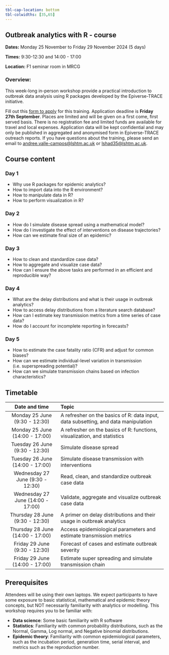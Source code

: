 ```yaml
---
tbl-cap-location: bottom
tbl-colwidths: [35,65]
---
```


## Outbreak analytics with R - course {#pre-summit-training}

**Dates:** Monday 25 November to Friday 29 November 2024 (5 days)

**Times:** 9:30-12:30 and 14:00 - 17:00

**Location:** F1 seminar room in MRCG

### Overview:

This week-long in-person workshop provide a practical introduction to outbreak data analysis using R packages developed by the Epiverse-TRACE initiative.

Fill out this [form to apply](https://forms.office.com/Pages/DesignPageV2.aspx?subpage=design&token=09a01e121b9447dbbec65057eece25af&id=oaKtcild7U6xlPh0V3cUnuJi79dolFdJoZ1qVAcSQu9UMVNUTzdEWk9CNTJMNFZNQlM2UlQ4UDNHVi4u) for this training. Application deadline is **Friday 27th September**. Places are limited and will be given on a first come, first served basis. There is no registration fee and limited funds are available for travel and local expenses. Application data will be kept confidential and may only be published in aggregated and anonymised form in Epiverse-TRACE outreach reports. If you have questions about the training, please send an email to [andree.valle-campos\@lshtm.ac.uk]() or [lshad35\@lshtm.ac.uk]().

## Course content

### Day 1

-   Why use R packages for epidemic analytics?
-   How to import data into the R environment?
-   How to manipulate data in R?
-   How to perform visualization in R?

### Day 2

-   How do I simulate disease spread using a mathematical model?
-   How do I investigate the effect of interventions on disease trajectories?
-   How can we estimate final size of an epidemic?

### Day 3

-   How to clean and standardize case data?
-   How to aggregate and visualize case data?
-   How can I ensure the above tasks are performed in an efficient and reproducible way?

### Day 4

-   What are the delay distributions and what is their usage in outbreak analytics?
-   How to access delay distributions from a literature search database?
-   How can I estimate key transmission metrics from a time series of case data?
-   How do I account for incomplete reporting in forecasts?

### Day 5

-   How to estimate the case fatality ratio (CFR) and adjust for common biases?
-   How can we estimate individual-level variation in transmission (i.e. superspreading potential)?
-   How can we simulate transmission chains based on infection characteristics?

## Timetable

|           Date and time           | Topic                                                                              |
|:----------------------:|:----------------------------------------------|
|   Monday 25 June (9:30 - 12:30)   | A refresher on the basics of R: data input, data subsetting, and data manipulation |
|  Monday 25 June (14:00 - 17:00)   | A refresher on the basics of R: functions, visualization, and statistics           |
|  Tuesday 26 June (9:30 - 12:30)   | Simulate disease spread                                                            |
|  Tuesday 26 June (14:00 - 17:00)  | Simulate disease transmission with interventions                                   |
| Wednesday 27 June (9:30 - 12:30)  | Read, clean, and standardize outbreak case data                                    |
| Wednesday 27 June (14:00 - 17:00) | Validate, aggregate and visualize outbreak case data                               |
|  Thursday 28 June (9:30 - 12:30)  | A primer on delay distributions and their usage in outbreak analytics              |
| Thursday 28 June (14:00 - 17:00)  | Access epidemiological parameters and estimate transmission metrics                |
|   Friday 29 June (9:30 - 12:30)   | Forecast of cases and estimate outbreak severity                                   |
|  Friday 29 June (14:00 - 17:00)   | Estimate super spreading and simulate transmission chain                           |

## Prerequisites

Attendees will be using their own laptops. We expect participants to have some exposure to basic statistical, mathematical and epidemic theory concepts, but NOT necessarily familiarity with analytics or modelling. This workshop requires you to be familiar with:

-   **Data science**: Some basic familiarity with R software
-   **Statistics**: Familiarity with common probability distributions, such as the Normal, Gamma, Log normal, and Negative binomial distributions.
-   **Epidemic theory**: Familiarity with common epidemiological parameters, such as the incubation period, generation time, serial interval, and metrics such as the reproduction number.

